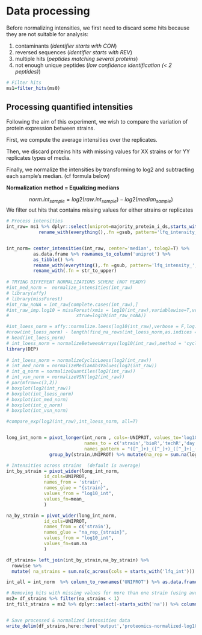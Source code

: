 # Data processing

Before normalizing intensities, we first need to discard some hits because they
are not suitable for analysis:

 1. contaminants (*identifier starts with CON*)
 2. reversed sequences (*identifier starts with REV*)
 3. multiple hits (*peptides matching several proteins*)
 4. not enough unique peptides (*low confidence identification (< 2 peptides)*)

```r
# Filter hits
ms1=filter_hits(ms0)
```

## Processing quantified intensities

Following the aim of this experiment, we wish to compare the variation of protein 
expression between strains.

First, we compute the average intensities over the replicates.

Then, we discard proteins hits with missing values for XX strains or for YY replicates
types of media. 

Finally, we normalize the intensities by transforming to log2 and subtracting 
each sample's median. (cf formula below)


**Normalization method = Equalizing medians**

$$ norm.int_{sample} = log2(raw.int_{sample}) - log2(median_{sample}) $$
We filter out hits that contains missing values for either strains or replicates

```r
# Process intensities
int_raw= ms1 %>% dplyr::select(uniprot=majority_protein_i_ds,starts_with("lfq")) %>% as.data.frame() %>% column_to_rownames('uniprot') %>% 
            rename_with(everything(),.fn =gsub, pattern='lfq_intensity_', replacement='') 


int_norm= center_intensities(int_raw, center='median', tolog2=T) %>% 
          as.data.frame %>% rownames_to_column('uniprot') %>%
          as_tibble() %>%
          rename_with(everything(),.fn =gsub, pattern='lfq_intensity_', replacement='') %>% 
          rename_with(.fn = str_to_upper)
         
# TRYING DIFFERENT NORMALIZATIONS SCHEME (NOT READY)
#int_med_norm =  normalize_intensities(int_raw) 
# library(affy)
# library(missForest)
#int_raw_noNA = int_raw[complete.cases(int_raw),]
#int_raw_imp.log10 = missForest(xmis = log10(int_raw),variablewise=T,verbose=T,
#                         xtrue=log10(int_raw_noNA))

#int_loess_norm = affy::normalize.loess(log10(int_raw),verbose = F,log.it = F)
#nrow(int_loess_norm) - length(find_na_rows(int_loess_norm,as.indices = T))
# head(int_loess_norm)
# int_loess_norm = normalizeBetweenArrays(log10(int_raw),method = 'cyclicloess')
library(DEP)
 
# int_loess_norm = normalizeCyclicLoess(log2(int_raw))
# int_med_norm = normalizeMedianAbsValues(log2(int_raw))
# int_q_norm = normalizeQuantiles(log2(int_raw))
# int_vsn_norm = normalizeVSN(log2(int_raw))
# par(mfrow=c(3,2))
# boxplot(log2(int_raw))
# boxplot(int_loess_norm)
# boxplot(int_med_norm)
# boxplot(int_q_norm)
# boxplot(int_vsn_norm)

#compare_exp(log2(int_raw),int_loess_norm, all=T)


long_int_norm = pivot_longer(int_norm , cols=-UNIPROT, values_to='log10_int',
                             names_to = c('strain','bioR','techR','day'),
                             names_pattern = "([^_]+)_([^_]+)_([^_]+)_([^_]+)") %>%
                group_by(strain,UNIPROT) %>% mutate(na_rep = sum.na(log10_int))

# Intensities across strains  (default is average)
int_by_strain = pivot_wider(long_int_norm,
              id_cols=UNIPROT,
              names_from = 'strain',
              names_glue = "{strain}",
              values_from = "log10_int",
              values_fn=mean_
              )

na_by_strain = pivot_wider(long_int_norm,
              id_cols=UNIPROT,
              names_from = c('strain'),
              names_glue = "na_rep_{strain}",
              values_from = "log10_int",
              values_fn=sum.na
              )

df_strains= left_join(int_by_strain,na_by_strain) %>% 
  rowwise %>%
  mutate( na_strains = sum.na(c_across(cols = starts_with('lfq_int'))) )

int_all = int_norm  %>% column_to_rownames('UNIPROT') %>% as.data.frame()

# Removing hits with missing values for more than one strain (using average intensities over replicates)
ms2= df_strains %>% filter(na_strains < 1)
int_filt_strains = ms2 %>% dplyr::select(-starts_with('na')) %>% column_to_rownames('UNIPROT') %>% as.data.frame()


# Save processed & normalized intensities data
write_delim(df_strains,here::here('output','proteomics-normalized-log10_intensities.tsv'),delim='\t')

```

